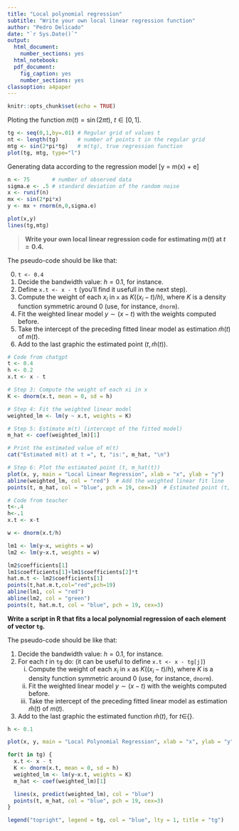---
title: "Local polynomial regression"
subtitle: "Write your own local linear regression function"
author: "Pedro Delicado"
date: "`r Sys.Date()`"
output:
  html_document:
    number_sections: yes
  html_notebook:
  pdf_document:
    fig_caption: yes
    number_sections: yes
classoption: a4paper
---
<!-- Comment lines are like this one -->
<!-- Use "\newpage" when you want a new page break in the pdf output  -->


```{r setup, include=FALSE}
knitr::opts_chunk$set(echo = TRUE)
```


Ploting the function $m(t)= \sin(2\pi t)$, $t \in [0,1]$.
<!-- If you want a Figure with caption in the pdf output, use that as the starting line fo the chunk:--->
<!-- ```{r true-function, fig.cap="True function, $y = m(x) = \\sin(2 \\pi x)$"}-->

```{r}
tg <- seq(0,1,by=.01) # Regular grid of values t
nt <- length(tg)      # number of points t in the regular grid
mtg <- sin(2*pi*tg)   # m(tg), true regression function
plot(tg, mtg, type="l")
```

Generating data according to the regression model
\[y = m(x) + e\]

```{r}
n <- 75       # number of observed data
sigma.e <- .5 # standard deviation of the random noise
x <- runif(n)
mx <- sin(2*pi*x)
y <- mx + rnorm(n,0,sigma.e)

plot(x,y)
lines(tg,mtg)
```


> **Write your own local linear regression code for estimating $m(t)$ at $t=0.4$.**

The pseudo-code should be like that:

0. ``t <- 0.4``
1. Decide the bandwidth value: $h=0.1$, for instance.
2. Define ``x.t <- x - t`` (you'll find it usefull in the next step).
3. Compute the weight of each $x_i$ in ``x`` as $K((x_i-t)/h)$, where 
      $K$ is a density function symmetric around 0 (use, for instance, ``dnorm``).
4. Fit the weighted linear model $y \sim  (x -t)$ with the weights computed before.
5. Take the intercept of the preceding fitted linear model as estimation $\hat{m}(t)$ of $m(t)$. 
6. Add to the last graphic the estimated point $(t,\hat{m}(t))$.

```{r}
# Code from chatgpt
t <- 0.4
h <- 0.2
x.t <- x - t

# Step 3: Compute the weight of each xi in x
K <- dnorm(x.t, mean = 0, sd = h)

# Step 4: Fit the weighted linear model
weighted_lm <- lm(y ~ x.t, weights = K)

# Step 5: Estimate m(t) (intercept of the fitted model)
m_hat <- coef(weighted_lm)[1]

# Print the estimated value of m(t)
cat("Estimated m(t) at t =", t, "is:", m_hat, "\n")

# Step 6: Plot the estimated point (t, m_hat(t))
plot(x, y, main = "Local Linear Regression", xlab = "x", ylab = "y")
abline(weighted_lm, col = "red")  # Add the weighted linear fit line
points(t, m_hat, col = "blue", pch = 19, cex=3)  # Estimated point (t, m_hat(t))
``` 

```{r}
# Code from teacher
t<-.4
h<-.1
x.t <- x-t

w <- dnorm(x.t/h)

lm1 <- lm(y~x, weights = w)
lm2 <- lm(y~x.t, weights = w)

lm2$coefficients[1]
lm1$coefficients[1]+lm1$coefficients[2]*t
hat.m.t <- lm2$coefficients[1]
points(t,hat.m.t,col="red",pch=19)
abline(lm1, col = "red") 
abline(lm2, col = "green") 
points(t, hat.m.t, col = "blue", pch = 19, cex=3) 
```

**Write a script in R that fits a local polynomial regression of each element of vector `tg`.** 
 
The pseudo-code should be like that:

1. Decide the bandwidth value: $h=0.1$, for instance.
2. For each $t$ in ``tg`` do: (it can be useful to define `x.t <- x - tg[j]`)
    i. Compute the weight of each $x_i$ in ``x`` as $K((x_i-t)/h)$, where $K$ is a density function symmetric around 0 (use, for instance, `dnorm`).
    ii. Fit the weighted linear model $y \sim  (x -t)$ with the weights computed before.
    iii. Take the intercept of the preceding fitted linear model as estimation $\hat{m}(t)$ of $m(t)$. 
3. Add to the last graphic the estimated function $\hat{m}(t)$, for $t\in${\tt tg}.


```{r}
h <- 0.1

plot(x, y, main = "Local Polynomial Regression", xlab = "x", ylab = "y")

for(t in tg) {
  x.t <- x - t
  K <- dnorm(x.t, mean = 0, sd = h)
  weighted_lm <- lm(y~x.t, weights = K)
  m_hat <- coef(weighted_lm)[1]

  lines(x, predict(weighted_lm), col = "blue")
  points(t, m_hat, col = "blue", pch = 19, cex=3) 
}

legend("topright", legend = tg, col = "blue", lty = 1, title = "tg")
```